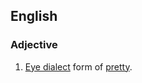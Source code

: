 ==English==

===Adjective===
{{en-adj|purtier|purtiest}}

# {{informal}} [[eye dialect|Eye dialect]] form of [[pretty]].